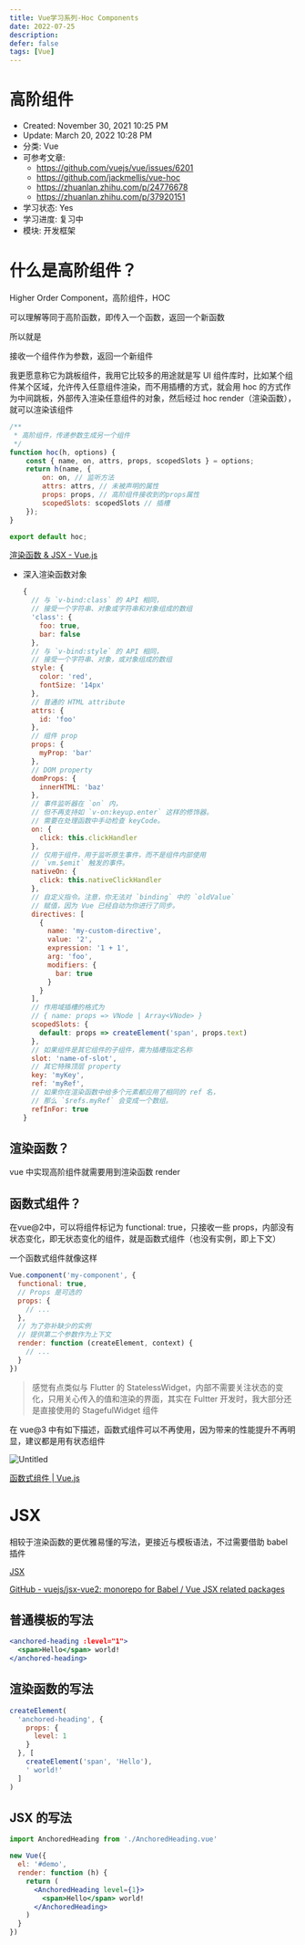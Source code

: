 ```yaml
---
title: Vue学习系列-Hoc Components
date: 2022-07-25
description: 
defer: false
tags: [Vue]
---
```


# 高阶组件

- Created: November 30, 2021 10:25 PM
- Update: March 20, 2022 10:28 PM
- 分类: Vue
- 可参考文章: 
    - https://github.com/vuejs/vue/issues/6201
    - https://github.com/jackmellis/vue-hoc
    - https://zhuanlan.zhihu.com/p/24776678
    - https://zhuanlan.zhihu.com/p/37920151
- 学习状态: Yes
- 学习进度: 复习中
- 模块: 开发框架

# 什么是高阶组件？

Higher Order Component，高阶组件，HOC

可以理解等同于高阶函数，即传入一个函数，返回一个新函数

所以就是

接收一个组件作为参数，返回一个新组件

我更愿意称它为跳板组件，我用它比较多的用途就是写 UI  组件库时，比如某个组件某个区域，允许传入任意组件渲染，而不用插槽的方式，就会用 hoc 的方式作为中间跳板，外部传入渲染任意组件的对象，然后经过 hoc render（渲染函数），就可以渲染该组件

```jsx
/**
 * 高阶组件，传递参数生成另一个组件
 */
function hoc(h, options) {
	const { name, on, attrs, props, scopedSlots } = options;
	return h(name, {
		on: on, // 监听方法
		attrs: attrs, // 未被声明的属性
		props: props, // 高阶组件接收到的props属性
		scopedSlots: scopedSlots // 插槽
	});
}

export default hoc;
```

[渲染函数 & JSX - Vue.js](https://cn.vuejs.org/v2/guide/render-function.html)

- 深入渲染函数对象
    
    ```jsx
    {
      // 与 `v-bind:class` 的 API 相同，
      // 接受一个字符串、对象或字符串和对象组成的数组
      'class': {
        foo: true,
        bar: false
      },
      // 与 `v-bind:style` 的 API 相同，
      // 接受一个字符串、对象，或对象组成的数组
      style: {
        color: 'red',
        fontSize: '14px'
      },
      // 普通的 HTML attribute
      attrs: {
        id: 'foo'
      },
      // 组件 prop
      props: {
        myProp: 'bar'
      },
      // DOM property
      domProps: {
        innerHTML: 'baz'
      },
      // 事件监听器在 `on` 内，
      // 但不再支持如 `v-on:keyup.enter` 这样的修饰器。
      // 需要在处理函数中手动检查 keyCode。
      on: {
        click: this.clickHandler
      },
      // 仅用于组件，用于监听原生事件，而不是组件内部使用
      // `vm.$emit` 触发的事件。
      nativeOn: {
        click: this.nativeClickHandler
      },
      // 自定义指令。注意，你无法对 `binding` 中的 `oldValue`
      // 赋值，因为 Vue 已经自动为你进行了同步。
      directives: [
        {
          name: 'my-custom-directive',
          value: '2',
          expression: '1 + 1',
          arg: 'foo',
          modifiers: {
            bar: true
          }
        }
      ],
      // 作用域插槽的格式为
      // { name: props => VNode | Array<VNode> }
      scopedSlots: {
        default: props => createElement('span', props.text)
      },
      // 如果组件是其它组件的子组件，需为插槽指定名称
      slot: 'name-of-slot',
      // 其它特殊顶层 property
      key: 'myKey',
      ref: 'myRef',
      // 如果你在渲染函数中给多个元素都应用了相同的 ref 名，
      // 那么 `$refs.myRef` 会变成一个数组。
      refInFor: true
    }
    ```
    

## 渲染函数？

vue 中实现高阶组件就需要用到渲染函数 render

## 函数式组件？

在vue@2中，可以将组件标记为  functional: true，只接收一些 props，内部没有状态变化，即无状态变化的组件，就是函数式组件（也没有实例，即上下文）

一个函数式组件就像这样

```jsx
Vue.component('my-component', {
  functional: true,
  // Props 是可选的
  props: {
    // ...
  },
  // 为了弥补缺少的实例
  // 提供第二个参数作为上下文
  render: function (createElement, context) {
    // ...
  }
})
```

> 感觉有点类似与 Flutter 的 StatelessWidget，内部不需要关注状态的变化，只用关心传入的值和渲染的界面，其实在 Fultter 开发时，我大部分还是直接使用的 StagefulWidget 组件
> 

在 vue@3 中有如下描述，函数式组件可以不再使用，因为带来的性能提升不再明显，建议都是用有状态组件

![Untitled](./images/Untitled.png)

[函数式组件 | Vue.js](https://v3.cn.vuejs.org/guide/migration/functional-components.html#%E6%A6%82%E8%A7%88)

# JSX

相较于渲染函数的更优雅易懂的写法，更接近与模板语法，不过需要借助 babel 插件

[JSX](https://facebook.github.io/jsx/)

[GitHub - vuejs/jsx-vue2: monorepo for Babel / Vue JSX related packages](https://github.com/vuejs/jsx-vue2)

## 普通模板的写法

```jsx
<anchored-heading :level="1">
  <span>Hello</span> world!
</anchored-heading>
```

## 渲染函数的写法

```jsx
createElement(
  'anchored-heading', {
    props: {
      level: 1
    }
  }, [
    createElement('span', 'Hello'),
    ' world!'
  ]
)
```

## JSX 的写法

```jsx
import AnchoredHeading from './AnchoredHeading.vue'

new Vue({
  el: '#demo',
  render: function (h) {
    return (
      <AnchoredHeading level={1}>
        <span>Hello</span> world!
      </AnchoredHeading>
    )
  }
})
```